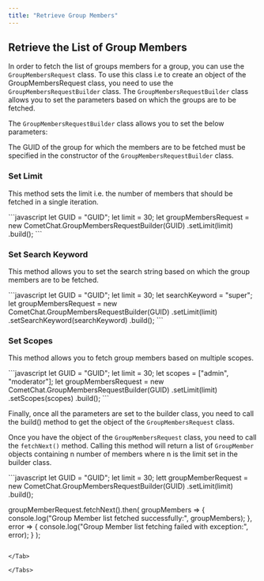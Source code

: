 ```yaml
---
title: "Retrieve Group Members"
---
```




## Retrieve the List of Group Members

In order to fetch the list of groups members for a group, you can use the `GroupMembersRequest` class. To use this class i.e to create an object of the GroupMembersRequest class, you need to use the `GroupMembersRequestBuilder` class. The `GroupMembersRequestBuilder` class allows you to set the parameters based on which the groups are to be fetched.

The `GroupMembersRequestBuilder` class allows you to set the below parameters:

The GUID of the group for which the members are to be fetched must be specified in the constructor of the `GroupMembersRequestBuilder` class.

### Set Limit

This method sets the limit i.e. the number of members that should be fetched in a single iteration.

<Tabs>
<Tab title="Set Limit">
```javascript
let GUID = "GUID";
let limit = 30;
let groupMembersRequest = new CometChat.GroupMembersRequestBuilder(GUID)
    												.setLimit(limit)
    												.build();
```

</Tab>

</Tabs>

### Set Search Keyword

This method allows you to set the search string based on which the group members are to be fetched.

<Tabs>
<Tab title="Set Search Keyword">
```javascript
let GUID = "GUID";
let limit = 30;
let searchKeyword = "super";
let groupMembersRequest = new CometChat.GroupMembersRequestBuilder(GUID)
    												.setLimit(limit)
    												.setSearchKeyword(searchKeyword)
    												.build();
```

</Tab>

</Tabs>

### Set Scopes

This method allows you to fetch group members based on multiple scopes.

<Tabs>
<Tab title="Set Scopes">
```javascript
let GUID = "GUID";
let limit = 30;
let scopes = ["admin", "moderator"];
let groupMembersRequest = new CometChat.GroupMembersRequestBuilder(GUID)
    												.setLimit(limit)
    												.setScopes(scopes)
    												.build();
```

</Tab>

</Tabs>

Finally, once all the parameters are set to the builder class, you need to call the build() method to get the object of the `GroupMembersRequest` class.

Once you have the object of the `GroupMembersRequest` class, you need to call the `fetchNext()` method. Calling this method will return a list of `GroupMember` objects containing n number of members where n is the limit set in the builder class.

<Tabs>
<Tab title="Group Members Request">
```javascript
let GUID = "GUID";
let limit = 30;
lett groupMemberRequest = new CometChat.GroupMembersRequestBuilder(GUID)
    												.setLimit(limit)
    												.build();

groupMemberRequest.fetchNext().then(
  groupMembers => {
    console.log("Group Member list fetched successfully:", groupMembers);
  }, error => {
    console.log("Group Member list fetching failed with exception:", error);
  }
);
```

</Tab>

</Tabs>
